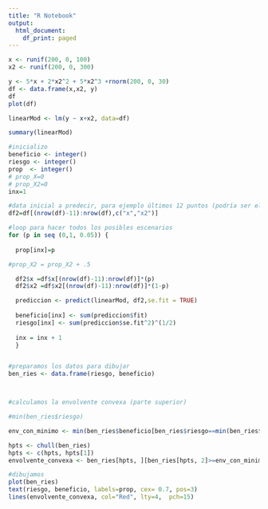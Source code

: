 ---
title: "R Notebook"
output:
  html_document:
    df_print: paged
---



```{r}
x <- runif(200, 0, 100)
x2 <- runif(200, 0, 300)

y <- 5*x + 2*x2^2 + 5*x2^3 +rnorm(200, 0, 30)
df <- data.frame(x,x2, y)
df
plot(df)

linearMod <- lm(y ~ x+x2, data=df)

summary(linearMod)

#inicializo
beneficio <- integer()
riesgo <- integer()
prop  <- integer()
# prop_X=0
# prop_X2=0
inx=1

#data inicial a predecir, para ejemplo últimos 12 puntos (podría ser el último año)
df2=df[(nrow(df)-11):nrow(df),c("x","x2")]

#loop para hacer todos los posibles escenarios
for (p in seq (0,1, 0.05)) {
  
  prop[inx]=p

#prop_X2 = prop_X2 + .5

  df2$x =df$x[(nrow(df)-11):nrow(df)]*(p)
  df2$x2 =df$x2[(nrow(df)-11):nrow(df)]*(1-p)

  prediccion <- predict(linearMod, df2,se.fit = TRUE)
  
  beneficio[inx] <- sum(prediccion$fit)
  riesgo[inx] <- sum(prediccion$se.fit^2)^(1/2) 
 
  inx = inx + 1
  }


#preparamos los datos para dibujar
ben_ries <- data.frame(riesgo, beneficio)



#calculamos la envolvente convexa (parte superior)

#min(ben_ries$riesgo)

env_con_minimo <- min(ben_ries$beneficio[ben_ries$riesgo==min(ben_ries$riesgo)])

hpts <- chull(ben_ries)
hpts <- c(hpts, hpts[1])
envolvente_convexa <- ben_ries[hpts, ][ben_ries[hpts, 2]>=env_con_minimo,]

#dibujamos
plot(ben_ries)
text(riesgo, beneficio, labels=prop, cex= 0.7, pos=3)
lines(envolvente_convexa, col="Red", lty=4,  pch=15)
```
